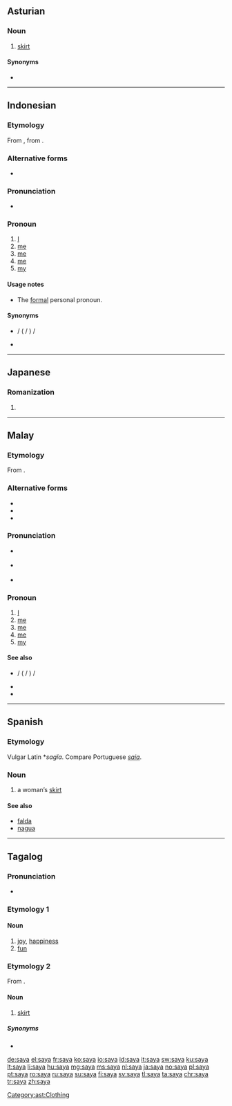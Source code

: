 ==Asturian==

===Noun===
{{ast-noun|f|sayes}}

# [[skirt]]

====Synonyms====
* {{l|ast|falda}}

[[Category:ast:Clothing]]

----

==Indonesian==

===Etymology===
From {{etyl|ms|id}} {{m|ms|saya}}, from {{etyl|sa|id}}.

===Alternative forms===
* {{l|id|sahaya}}

===Pronunciation===
* {{IPA|/saja/|lang=id}}

===Pronoun===
{{head|id|pronoun}}

# [[I]] {{gloss|personal pronoun}}
# [[me]] {{gloss|direct object of a verb}}
# [[me]] {{gloss|object of a preposition}}
# [[me]] {{gloss|indirect object of a verb}}
# [[my]] {{gloss|belonging to me}}

====Usage notes====
* The [[formal]] personal pronoun.

====Synonyms====
* {{l|id|aku}} / {{l|id|ku}} ({{l|id|ku-}} / {{l|id|-ku}}) / {{l|id|daku}}
* {{l|id|hamba}}

----

==Japanese==

===Romanization===
{{ja-romaji}}

# {{ja-romanization of|さや}}

----

==Malay==

===Etymology===
From {{etyl|sa|ms}} {{m|sa|सहाय||follower}}.

===Alternative forms===
* {{l|ms|sahaya}}
* {{l|ms|ساي|sc=Arab}}
* {{l|ms|سهاي|sc=Arab}}

===Pronunciation===
* {{a|Johor-Selangor}} {{IPA|/sajə/|lang=ms}}
* {{a|Riau-Lingga}} {{IPA|/saja/|lang=ms}}
* {{rhymes|ajə|jə|ə|lang=ms}}

===Pronoun===
{{head|ms|pronoun}}

# [[I]] {{gloss|personal pronoun}}
# [[me]] {{gloss|direct object of a verb}}
# [[me]] {{gloss|object of a preposition}}
# [[me]] {{gloss|indirect object of a verb}}
# [[my]] {{gloss|belonging to me}}
#: {{ux|ms|Nama '''saya''' ...|t=My name is ...|inline=0}}

====See also====
* {{l|ms|aku}} / {{l|ms|ku}} ({{l|ms|ku-}} / {{l|ms|-ku}}) / {{l|ms|daku}}
* {{l|ms|hamba}}
* {{l|ms|beta}}

----

==Spanish==

===Etymology===
Vulgar Latin *''sagĭa''. Compare Portuguese ''[[saia]]''.

===Noun===
{{es-noun|f}}

# {{lb|es|archaic}} a woman’s [[skirt]]

====See also====
* [[falda]]
* [[nagua]]

----

==Tagalog==
{{attention|tl|some definitions added by non-native speaker; please check}}
===Pronunciation===
* {{IPA|/ˈsa.ja/|lang=tl}}

===Etymology 1===

====Noun====
{{tl-noun}}

# [[joy]], [[happiness]]
# [[fun]]

===Etymology 2===
From {{etyl|es|tl}} {{m|es|saya||skirt}}.

====Noun====
{{tl-noun}}

# [[skirt]]

=====Synonyms=====
* {{l|tl|palda}}

[[de:saya]]
[[el:saya]]
[[fr:saya]]
[[ko:saya]]
[[io:saya]]
[[id:saya]]
[[it:saya]]
[[sw:saya]]
[[ku:saya]]
[[lt:saya]]
[[li:saya]]
[[hu:saya]]
[[mg:saya]]
[[ms:saya]]
[[nl:saya]]
[[ja:saya]]
[[no:saya]]
[[pl:saya]]
[[pt:saya]]
[[ro:saya]]
[[ru:saya]]
[[su:saya]]
[[fi:saya]]
[[sv:saya]]
[[tl:saya]]
[[ta:saya]]
[[chr:saya]]
[[tr:saya]]
[[zh:saya]]